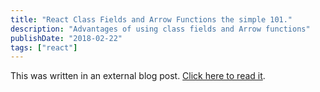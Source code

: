 ```yaml
---
title: "React Class Fields and Arrow Functions the simple 101."
description: "Advantages of using class fields and Arrow functions"
publishDate: "2018-02-22"
tags: ["react"]
---
```

This was written in an external blog post. [Click here to read it](https://medium.com/@andreicalazans/react-class-fields-and-arrow-functions-the-simple-101-6f32540d832).